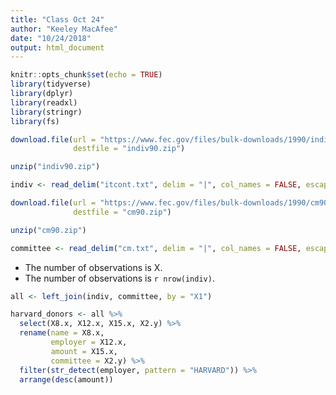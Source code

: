 ```yaml
---
title: "Class Oct 24"
author: "Keeley MacAfee"
date: "10/24/2018"
output: html_document
---
```


```r
knitr::opts_chunk$set(echo = TRUE)
library(tidyverse)
library(dplyr)
library(readxl)
library(stringr)
library(fs)
```

```r
download.file(url = "https://www.fec.gov/files/bulk-downloads/1990/indiv90.zip", 
              destfile = "indiv90.zip")

unzip("indiv90.zip")

indiv <- read_delim("itcont.txt", delim = "|", col_names = FALSE, escape_double = FALSE)

download.file(url = "https://www.fec.gov/files/bulk-downloads/1990/cm90.zip", 
              destfile = "cm90.zip")

unzip("cm90.zip")

committee <- read_delim("cm.txt", delim = "|", col_names = FALSE, escape_double = FALSE)
```

* The number of observations is X.
* The number of observations is `r nrow(indiv)`.

```r
all <- left_join(indiv, committee, by = "X1")

harvard_donors <- all %>%
  select(X8.x, X12.x, X15.x, X2.y) %>%
  rename(name = X8.x,
         employer = X12.x,
         amount = X15.x,
         committee = X2.y) %>%
  filter(str_detect(employer, pattern = "HARVARD")) %>%
  arrange(desc(amount))
```

